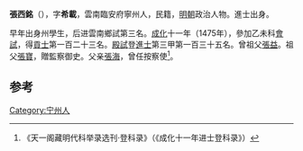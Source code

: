 '''張西銘'''（{{bd|1444年||？}}），字'''希載'''，雲南臨安府寧州人，民籍，[[明朝|明朝]]政治人物。進士出身。

早年出身州學生，后进雲南鄉試第三名。[[成化|成化]]十一年（1475年），參加乙未科[[會試|會試]]，得[[貢士|貢士]]第一百二十三名。[[殿試|殿試]]登[[進士|進士]]第三甲第一百三十五名。曾祖父[[張益|張益]]。祖父[[張寶|張寶]]，贈監察御史。父亲[[張海|張海]]，曾任按察使<ref>《天一阁藏明代科举录选刊·登科录》（《成化十一年进士登科录》）</ref>。

==参考==
{{reflist}}
{{明朝人物小作品}}
{{成化十一年乙未科殿試金榜}}

[[Category:宁州人|Category:宁州人]]